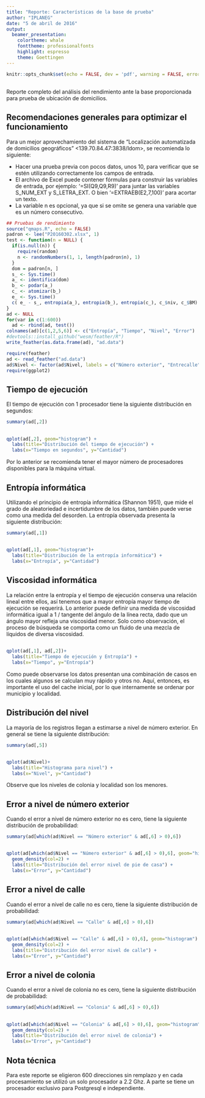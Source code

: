 ```yaml
---
title: "Reporte: Características de la base de prueba"
author: "IPLANEG"
date: "5 de abril de 2016"
output: 
  beamer_presentation: 
    colortheme: whale
    fonttheme: professionalfonts
    highlight: espresso
    theme: Goettingen
---
```


```r
knitr::opts_chunk$set(echo = FALSE, dev = 'pdf', warning = FALSE, error = FALSE, message = FALSE, comment  = '')
```
##

Reporte completo del análisis del rendimiento ante la base proporcionada para prueba de ubicación de domicilios.

## Recomendaciones generales para optimizar el funcionamiento

Para un mejor aprovechamiento del sistema de "Localización automatizada de domicilios geográficos"  <139.70.84.47:3838/ldom>, se recomienda lo siguiente:

- Hacer una prueba previa con pocos datos, unos 10, para verificar que se estén utilizando correctamente los campos de entrada.
- El archivo de Excel puede contener fórmulas para construir las variables de entrada, por ejemplo: '=SI(Q9,Q9,R9)' para juntar las variables S_NUM_EXT y S_LETRA_EXT. O bien '=EXTRAEB(E2,7,100)' para acortar un texto.
- La variable n es opcional, ya que si se omite se genera una variable que es un número consecutivo.

```r
## Pruebas de rendimiento
source("qmaps.R", echo = FALSE)
padron <- lee("P20160302.xlsx", 1)
test <- function(n = NULL) {
  if(is.null(n)) {
    require(random)
    n <- randomNumbers(1, 1, length(padron$n), 1)
  }
  dom = padron[n, ]
  s_ <- Sys.time()
  a_ <- identifica(dom)
  b_ <- podar(a_)
  c_ <- atomizar(b_)
  e_ <- Sys.time()
  c( e_ - s_, entropia(a_), entropia(b_), entropia(c_), c_$niv, c_$BM)
}
ad <- NULL
for(var in c(1:600))
  ad <- rbind(ad, test())
colnames(ad)[c(1,2,5,6)] <- c("Entropía", "Tiempo", "Nivel", "Error")
#devtools::install_github("wesm/feather/R")
write_feather(as.data.frame(ad), "ad.data")
```

```r
require(feather)
ad <- read_feather("ad.data")
ad$Nivel <- factor(ad$Nivel, labels = c("Número exterior", "Entrecalle", "Calle", "Colonia", "Localidad"))
require(ggplot2)
```

## Tiempo de ejecución

El tiempo de ejecución con 1 procesador tiene la siguiente distribución en segundos:
```r
summary(ad[,2])
```

##
```r
qplot(ad[,2], geom="histogram") +
  labs(title="Distribución del tiempo de ejecución") +
  labs(x="Tiempo en segundos", y="Cantidad")
```

Por lo anterior se recomienda tener el mayor número de procesadores disponibles para la máquina virtual.

## Entropía informática

Utilizando el principio de entropía informática (Shannon 1951),
que mide el grado de aleatoriedad e incertidumbre
de los datos, también puede verse como una medida del desorden.
La entropía observada presenta la siguiente distribución:

```r
summary(ad[,1])
```

##
```r
qplot(ad[,1], geom="histogram")+
  labs(title="Distribución de la entropía informática") +
  labs(x="Entropía", y="Cantidad")
```

## Viscosidad informática

La relación entre la entropía y el tiempo de ejecución conserva una relación lineal entre ellos, así tenemos que a mayor entropía mayor tiempo de ejecución se requerirá. Lo anterior puede definir una medida de viscosidad informática igual a 1 / tangente del ángulo de la línea recta, dado que un ángulo mayor refleja una viscosidad menor. Solo como observación, el proceso de búsqueda se comporta como un fluido de una mezcla de líquidos de diversa viscosidad.

##
```r
qplot(ad[,1], ad[,2])+
  labs(title="Tiempo de ejecución y Entropía") +
  labs(x="Tiempo", y="Entropía")
```

Como puede observarse los datos presentan una combinación de casos en los cuales algunos se calculan muy rápido y otros no. Aquí, entonces, es importante el uso del cache inicial, por lo que internamente se ordenar por municipio y localidad.

## Distribución del nivel

La mayoría de los registros llegan a estimarse a nivel de número exterior. En general se tiene la siguiente distribución:
```r
summary(ad[,5])
```

##
```r
qplot(ad$Nivel)+ 
  labs(title="Histograma para nivel") +
  labs(x="Nivel", y="Cantidad")
```

Observe que los niveles de colonia y localidad son los menores.

## Error a nivel de número exterior

Cuando el error a nivel de número exterior no es cero, tiene la siguiente distribución de probabilidad:
```r
summary(ad[which(ad$Nivel == "Número exterior" & ad[,6] > 0),6])
```

##
```r
qplot(ad[which(ad$Nivel == "Número exterior" & ad[,6] > 0),6], geom="histogram")+
  geom_density(col=2) + 
  labs(title="Distribución del error nivel de pie de casa") +
  labs(x="Error", y="Cantidad")
```

## Error a nivel de calle

Cuando el error a nivel de calle no es cero, tiene la siguiente distribución de probabilidad:

```r
summary(ad[which(ad$Nivel == "Calle" & ad[,6] > 0),6])
```

##
```r
qplot(ad[which(ad$Nivel == "Calle" & ad[,6] > 0),6], geom="histogram") +
  geom_density(col=2) + 
  labs(title="Distribución del error nivel de calle") +
  labs(x="Error", y="Cantidad")
```

## Error a nivel de colonia

Cuando el error a nivel de colonia no es cero, tiene la siguiente distribución de probabilidad:
```r
summary(ad[which(ad$Nivel == "Colonia" & ad[,6] > 0),6])
```

##
```r
qplot(ad[which(ad$Nivel == "Colonia" & ad[,6] > 0),6], geom="histogram") +
  geom_density(col=2) + 
  labs(title="Distribución del error nivel de colonia") +
  labs(x="Error", y="Cantidad")
```

## Nota técnica

Para este reporte se eligieron 600 direcciones sin remplazo y en cada procesamiento se utilizó un solo procesador a 2.2 Ghz. A parte se tiene un procesador exclusivo para Postgresql e independiente.
